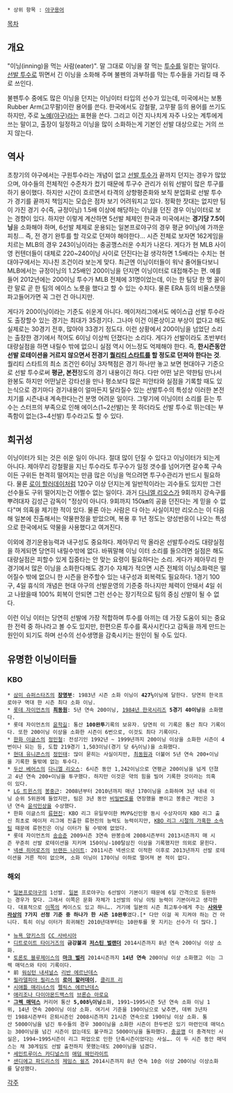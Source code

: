  * 상위 항목 : [[야구용어]]

[[목차]]
== 개요 ==
"이닝(inning)을 먹는 사람(eater)". 말 그대로 이닝을 잘 먹는 [[투수]]를 일컫는 말이다. [[선발 투수]]로 뛰면서 긴 이닝을 소화해 주며 불펜의 과부하를 막는 투수들을 가리킬 때 주로 쓰인다.

불펜투수 중에도 많은 이닝을 던지는 이닝이터 타입의 선수가 있는데, 미국에서는 보통 Rubber Arm(고무팔)이란 용어를 쓴다. 한국에서도 강철팔, 고무팔 등의 용어를 쓰기도 하지만, 주로 [[노예(야구)]]라는 표현을 쓴다. 그리고 이건 지나치게 자주 나오는 계투에게 쓰는 말이고, 출장이 일정하고 이닝을 많이 소화하는게 기본인 선발 대상으로는 거의 쓰지 않는다.

== 역사 ==
초창기의 야구에서는 구원투수라는 개념이 없고 [[선발 투수]]가 끝까지 던지는 경우가 많았으며, 야수들의 전체적인 수준차가 컸기 때문에 투구수 관리가 쉬워 선발이 많은 투구를 하기 용이했다. 하지만 시간이 흐르면서 타격의 상향평준화와 보직 분업화로 선발 투수가 경기를 끝까지 책임지는 모습은 점차 보기 어려워지고 있다. 정확한 잣대는 없지만 팀이 가진 경기 수(즉, 규정이닝) 1.5배 이상에 해당하는 이닝을 던진 경우 이닝이터로 보는 경향이 있다. 하지만 이렇게 계산하면 5선발 체제인 한국과 미국에서는 '''경기당 7.5이닝'''을 소화해야 하며, 6선발 체제로 운용되는 일본프로야구의 경우 평균 9이닝에 가까운 피칭... 즉, 전 경기 완투를 할 각오로 던져야 해야한다... 시즌 전체로 보자면 162게임을 치르는 MLB의 경우 243이닝이라는 충공깽스러운 수치가 나온다. 게다가 현 MLB 사이영 컨텐더들이 대체로 220~240이닝 사이로 던진다는걸 생각하면 1.5배라는 수치는 현대야구에서는 지나친 조건이라 보는게 맞다. 최근엔 이닝이터들이 워낙 줄어들다보니 MLB에서는 규정이닝의 1.25배인 200이닝을 던지면 이닝이터로 대접해주는 편. 예를 들어 2012년에는 200이닝 투수가 MLB 전체에 31명이었는데, 이는 한 팀당 한 명 꼴이란 말로 곧 한 팀의 에이스 노릇을 했다고 할 수 있는 수치다. 물론 ERA 등의 비율스탯을 파고들어가면 꼭 그런 건 아니지만.

게다가 200이닝이라는 기준도 쉬운게 아니다. 메이저리그에서도 에이스급 선발 투수라도 출장할수 있는 경기는 최대가 35경기다. 그나마 이건 이론상이고 부상이 없다고 해도 실제로는 30경기 전후, 많아야 33경기 정도다. 이런 상황에서 200이닝을 넘었단 소리는 출장한 경기에서 적어도 6이닝 이상씩 던졌다는 소리다. 게다가 선발이라도 초반부터 대량실점을 하면 내릴수 밖에 없으니 실점 역시 어느정도 억제해야 한다. 즉, '''한시즌동안 선발 로테이션을 거르지 않으면서 전경기 [[퀄리티 스타트]]를 할 정도로 던져야 한다는 것'''. 퀄리티 스타트의 최소 조건인 6이닝 3자책점은 경기 하나만 놓고 보면 현대야구 기준으로 선발 투수로써 '''평균, 본전'''정도의 경기 내용이긴 하다. 다만 어떤 날은 약한팀 만나서 완봉도 하지만 어떤날은 강타선을 만나 평소보다 많은 피안타와 실점을 기록할 때도 있는식으로 경기마다 경기내용이 얼마든지 달라질수 있는 선발투수의 특성상 이러한 본전치기를 시즌내내 계속한다는건 분명 어려운 일이다. 그렇기에 이닝이터 소리를 듣는 투수는 스터프의 부족으로 인해 에이스(1~2선발)는 못 하더라도 선발 투수로 뛰는데는 부족함이 없는(3~4선발) 투수라고도 할 수 있다.

== 희귀성 ==
이닝이터가 되는 것은 쉬운 일이 아니다. 절대 많이 던질 수 있다고 이닝이터가 되는게 아니다. 제아무리 강철팔을 지닌 투수라도 투구수가 일정 갯수를 넘어가면 갈수록 구속이든 구위든 현격히 떨어지는 만큼 많은 이닝을 먹으려면 투구수관리가 반드시 필요하다. 물론 [[로이 할러데이]]처럼 120구 이상 던지는게 일반적이라는 괴수들도 있지만 그런 선수들도 구위 떨어지는건 어쩔수 없는 일이다. 과거 [[다니엘 리오스]]가 9회까지 강속구를 뿌려대자 김성근 감독이 "정상이 아니다. 9회까지 150㎞의 공을 던진다는 게 믿을 수 없다"며 의혹을 제기한 적이 있다. 물론 아는 사람은 다 아는 사실이지만 리오스는 이 다음해 일본에 진출해서는 약물판정을 받았으며, 복용 후 1년 정도는 양성반응이 나오는 특성으로 한국에서도 약물을 사용했다고 여겨진다.

이외에 경기운용능력과 내구성도 중요하다. 제아무리 막 올라온 선발투수라도 대량실점을 하게되면 당연히 내릴수밖에 없다. 바꿔말해 이닝 이터 소리를 들으려면 실점은 해도 대량실점은 피할수 있게 집중타는 안 맞는 요령이 필요하다는 소리. 게다가 제아무리 한 경기에서 많은 이닝을 소화한다해도 경기수 자체가 적으면 시즌 전체의 이닝소화력은 떨어질수 밖에 없으니 한 시즌을 완주할수 있는 내구성과 회복력도 필요하다. 1경기 100구, 4일 휴식의 개념은 현대 야구의 선발운영의 기준중 하나지만 체력이 안돼서 4일 쉬고 나왔을때 100% 회복이 안되면 그런 선수는 장기적으로 팀의 중심 선발이 될 수 없다.

이런 이닝 이터는 당연히 선발에 가장 적합하며 투수를 아끼는 데 가장 도움이 되는 중요한 전력 중 하나라고 볼 수도 있지만, 한편으론 투수를 혹사시킨다고 감독을 까게 만드는 원인이 되기도 하며 선수의 선수생명을 감축시키는 원인이 될 수도 있다.

== 유명한 이닝이터들 ==
=== KBO ===
 * [[삼미 슈퍼스타즈]]의 '''[[장명부]]''': 1983년 시즌 소화 이닝이 '''427⅓'''이닝에 달한다. 당연히 한국프로야구 역대 한 시즌 최다 소화 이닝.
 * [[롯데 자이언츠]]의 '''[[최동원]]''': 5년 연속 200이닝, [[1984년 한국시리즈]] '''5경기 40이닝'''을 소화했다.
 * 롯데 자이언츠의 [[윤학길]]: 통산 '''100완투'''기록의 보유자. 당연히 이 기록은 통산 최다 기록이다. 또한 200이닝 이상을 소화한 시즌이 6번으로, 이것도 최다 기록이다.
 * [[한화 이글스]]의 [[정민철]]: 전성기인 1992년 ~ 1999년까지 200이닝 이상을 소화한 시즌이 4번이나 되는 등, 도합 219경기 1,503이닝(경기 당 6⅔이닝)을 소화했다.
 * [[현대 유니콘스]]의 [[정민태]]: 많이 묻히는 사실이지만, [[최동원]]과 더불어 5년 연속 200+이닝을 기록한 둘밖에 없는 투수다.
 * [[두산 베어스]]의 [[다니엘 리오스]]: 6시즌 동안 1,242이닝으로 연평균 200이닝을 넘게 던졌고 4년 연속 200+이닝을 투구했다. 하지만 이것은 약의 힘을 빌어 기록한 것이라는 의혹이 있다.
 * [[LG 트윈스]]의 [[봉중근]]: 2008년부터 2010년까지 매년 170이닝을 소화하며 3년 내내 이닝 순위 5위권에 들었지만, 팀은 3년 동안 [[6668587667|비밀번호]]를 연장했을 뿐이고 봉중근 개인은 3년 연속 [[윤석민상]]을 수상했다.
 * 한화 이글스의 [[류현진]]: KBO 리그 유일무이한 MVP&신인왕 동시 수상자이자 KBO 리그 출신 최초로 메이저 리그에 진출한 류현진의 능력도 능력이지만, [[한화 이글스|KBO 리그 시절의 가혹한 소속팀]] 때문에 류현진은 이닝 이터가 될 수밖에 없었다.
 * 롯데 자이언츠의 [[송승준]] 2009시즌 3연속 완봉승에 2008시즌부터 2013시즌까지 매 시즌 꾸준히 선발 로테이션을 지키며 150이닝-100탈삼진 이상을 기록했지만 의외로 묻힌다.
 * [[넥센 히어로즈]]의 [[브랜든 나이트]]: 2011시즌 넥센으로 이적한 이후로 2013년까지 선발 로테이션을 거른 적이 없으며, 소화 이닝이 170이닝 이하로 떨어져 본 적이 없다.

=== 해외 ===
 * [[일본프로야구]]의 1선발. [[일본]] 프로야구는 6선발이 기본이기 때문에 6일 간격으로 등판하는 경우가 잦다. 그래서 이쪽은 문화 자체가 1선발의 이닝 이팅 능력이 기본이라고 생각한다. 대표적으로 [[다르빗슈 유|이쪽]]의 케이스도 있고 하니…. 거기에 일본의 시즌 최고투수에게 주는 '''[[사와무라상]]의 7가지 선정 기준 중 하나가 한 시즌 10완투'''였다.[* 다만 이걸 꼭 지켜야 하는 건 아니다. 특히 이닝 이터가 희귀해진 2010년대부터는 10완투를 못 지키는 선수가 더 많다.]

 * [[뉴욕 양키스]]의 [[CC 사바시아]]
 * [[디트로이트 타이거즈]]의 '''금강불괴 [[저스틴 벌랜더]]''' 2014시즌까지 8년 연속 200이닝 이상 소화.
 * [[토론토 블루제이스]]의 '''[[마크 벌리]]''' 2014시즌까지 '''14년 연속''' 200이닝 이상 소화했고 이는 그렉 매덕스와 타이 기록이다.
 * 前 [[워싱턴 내셔널스]] [[리반 에르난데스]]
 * [[필라델피아 필리스]]의 '''[[로이 할러데이]]''', [[클리프 리]]
 * [[시애틀 매리너스]]의 [[펠릭스 에르난데스]]
 * [[애리조나 다이아몬드백스]]의 [[브론슨 아로요]]
 * '''[[그렉 매덕스]]''' 커리어 통산 '''5,008⅓이닝'''소화, 1991~1995시즌 5년 연속 소화 이닝 1위, 14년 연속 200이닝 이상 소화. 여기서 기준을 190이닝으로 낮추면, 데뷔 3년차인 1988시즌부터 은퇴시즌인 2008시즌까지 21시즌 연속으로 190이닝 이상 소화. 통산 5000이닝을 넘긴 투수들의 경우 300이닝을 소화한 시즌이 한두번은 있기 마련인데 매덕스는 300이닝을 넘긴 시즌이 없는데도 불구하고 5000이닝을 돌파했다. [[충공깽]] 더 충격적인 사실은, 1994~1995시즌이 리그 파업으로 인한 단축시즌이었다는 사실…. 이 두 시즌 동안 매덕스는 채 30게임도 선발 출전하지 못했는데도 200이닝을 넘겼다.
 * [[세인트루이스 카디널스]]의 [[애덤 웨인라이트]]
 * [[샌디에고 파드리스]]의 [[제임스 쉴즈]] 2014시즌까지 8년 연속 10승 이상 200이닝 이상소화를 달성했다.

[[각주]]
